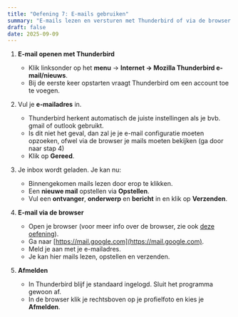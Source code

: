 ```yaml
---
title: "Oefening 7: E-mails gebruiken"
summary: "E-mails lezen en versturen met Thunderbird of via de browser in Linux Mint."
draft: false
date: 2025-09-09
---
```


1) **E-mail openen met Thunderbird**  
   - Klik linksonder op het **menu** → **Internet → Mozilla Thunderbird e-mail/nieuws**.  
   - Bij de eerste keer opstarten vraagt Thunderbird om een account toe te voegen.  

2) Vul je **e-mailadres** in.  
   - Thunderbird herkent automatisch de juiste instellingen als je bvb. gmail of outlook gebruikt.  
   - Is dit niet het geval, dan zal je je e-mail configuratie moeten opzoeken, ofwel via de browser je mails moeten bekijken (ga door naar stap 4)
   - Klik op **Gereed**.  

3) Je inbox wordt geladen. Je kan nu:  
   - Binnengekomen mails lezen door erop te klikken.  
   - Een **nieuwe mail** opstellen via **Opstellen**.  
   - Vul een **ontvanger**, **onderwerp** en **bericht** in en klik op **Verzenden**.  

4) **E-mail via de browser**  
   - Open je browser (voor meer info over de browser, zie ook [deze oefening](./006-web)).  
   - Ga naar [https://mail.google.com](https://mail.google.com).  
   - Meld je aan met je e-mailadres.  
   - Je kan hier mails lezen, opstellen en verzenden.  

5) **Afmelden**  
   - In Thunderbird blijf je standaard ingelogd. Sluit het programma gewoon af.  
   - In de browser klik je rechtsboven op je profielfoto en kies je **Afmelden**.
